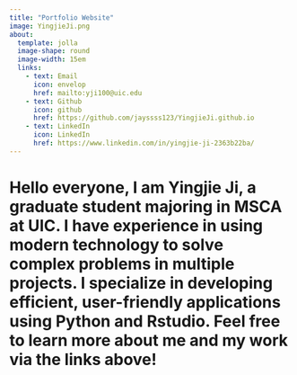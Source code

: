 ```yaml
---
title: "Portfolio Website"
image: YingjieJi.png
about: 
  template: jolla
  image-shape: round
  image-width: 15em
  links:
    - text: Email
      icon: envelop
      href: mailto:yji100@uic.edu
    - text: Github
      icon: github
      href: https://github.com/jayssss123/YingjieJi.github.io
    - text: LinkedIn
      icon: LinkedIn
      href: https://www.linkedin.com/in/yingjie-ji-2363b22ba/
---
```

# Hello everyone, I am Yingjie Ji, a graduate student majoring in MSCA at UIC. I have experience in using modern technology to solve complex problems in multiple projects. I specialize in developing efficient, user-friendly applications using Python and Rstudio. Feel free to learn more about me and my work via the links above!